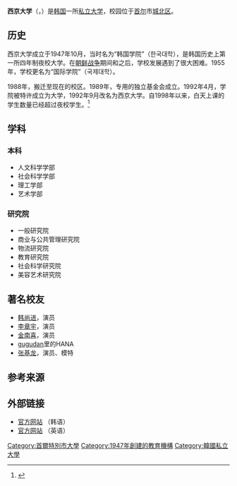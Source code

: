 {{Not|西京學院}}{{Infobox university
|name         = 西京大学
|native_name  = {{lang|ko|서경대학교}}
|image_name   = Seokyeong University.JPG
|image_size   = 
|motto        = 
|established  = {{Start date and age|1947|10|22}}
|type         = [[私立大学|私立大学]]
|president    = 金俊准({{lang|ko|최영철}})
|city         = [[城北区_(首尔)|城北区]]
|state        = [[首尔|首尔]]
|country      = [[大韩民国|大韩民国]]
|coor         = {{coord|37.615|127.013|type:edu_region:KR|display=inline,title}}
|faculty      = 
|staff        = 
|students     = 
|undergrad    = 
|postgrad     = 
|doctoral     = 
|campus       = 首尔市城北区貞陵4洞
|athletics    = 
|colors       = 
|mascot       = 
|affiliations = 
|website      = {{url|seokyeong.ac.kr}}
|footnotes    = 
|address      = 
|telephone    = 
|logo         = 
|module       = {{Infobox Korean name
|child  = yes
|hangul = {{linktext|서|경|대|학|교}}
|hanja  = {{linktext|西|京|大|學|校}}
|rr     = Seogyeong Daehakgyo
|mr     = Sŏkyŏng Taehakkyo
}}}}
'''西京大学'''（{{kor|k=서경대학교|hanja=西京大學校}}，{{lang-en|Seokyeong University}}）是[[韩国|韩国]]一所[[私立大学|私立大学]]，校园位于[[首尔|首尔]]市[[城北区_(首尔)|城北区]]。

== 历史 ==
西京大学成立于1947年10月，当时名为“韩国学院”（한국대학），是韩国历史上第一所四年制夜校大学。在[[朝鲜战争|朝鲜战争]]期间和之后，学校发展遇到了很大困难。1955年，学校更名为“国际学院”（국제대학）。

1988年，搬迁至现在的校区。1989年，专用的独立基金会成立。1992年4月，学院被特许成立为大学，1992年9月改名为西京大学。自1998年以来，白天上课的学生数量已经超过夜校学生。<ref>{{cite web|url=http://eng.skuniv.ac.kr/history|title=A Brief History of the University: History|accessdate=2015-04-14|archive-date=2019-05-01|archive-url=https://web.archive.org/web/20190501203443/https://eng.skuniv.ac.kr/history|dead-url=no}}</ref>

== 学科 ==
=== 本科 ===
*人文科学学部
*社会科学学部
*理工学部
*艺术学部

=== 研究院 ===
*一般研究院
*商业与公共管理研究院
*物流研究院
*教育研究院
*社会科学研究院
*美容艺术研究院

== 著名校友 ==
*[[韩尚进|韩尚进]]，演员
*[[李章宇|李章宇]]，演员
*[[金南喜|金南喜]]，演员
*[[gugudan|gugudan]]里的HANA
*[[张基龙|张基龙]]，演员、模特

== 参考来源 ==
{{reflist}}

== 外部链接 ==
*[https://www.skuniv.ac.kr/ 官方网站] {{Wayback|url=https://www.skuniv.ac.kr/ |date=20210514054453 }}（韩语）
*[http://eng.skuniv.ac.kr/ 官方网站] {{Wayback|url=http://eng.skuniv.ac.kr/ |date=20210407145436 }}（英语）

{{Colleges and universities in Seoul}}

[[Category:首爾特別市大學|Category:首爾特別市大學]]
[[Category:1947年創建的教育機構|Category:1947年創建的教育機構]]
[[Category:韓國私立大學|Category:韓國私立大學]]